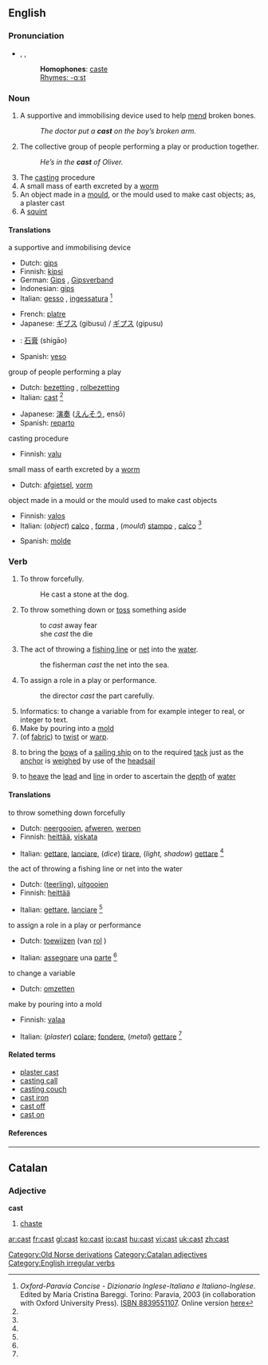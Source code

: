 {{see|čast}}
==English==

{{rank|tree|cost|value|783|cast|speaking|circumstances|sitting}}

===Pronunciation===
*{{AHD|käst}}, {{IPA|/kɑːst/}}, {{SAMPA|/kA:st/}}
*:'''Homophones''': [[caste]]
*: [[Rhymes:English:-ɑːst|Rhymes: -ɑːst]]

===Noun===
{{en-noun}}

# A supportive and immobilising device used to help [[mend]] broken bones.
#: ''The doctor put a '''cast''' on the boy’s broken arm.''
# The collective group of people performing a play or production together.
#: ''He’s in the '''cast''' of Oliver.''
# The [[casting]] procedure
# A small mass of earth excreted by a [[worm]]
# An object made in a [[mould]], or the mould used to make cast objects; as, a plaster cast
# A [[squint]]

====Translations====
;a supportive and immobilising device
{{top}}
*Dutch: [[gips]] {{n}}
*Finnish: [[kipsi]]
*German: [[Gips]] {{m}}, [[Gipsverband]] {{m}}
*Indonesian: [[gips]]
*Italian: [[gesso]] {{m}}, [[ingessatura]] {{f}} <ref name=oxf-par>''Oxford-Paravia Concise - Dizionario Inglese-Italiano e Italiano-Inglese''. Edited by Maria Cristina Bareggi. Torino: Paravia, 2003 (in collaboration with Oxford University Press). [[W:Wikipedia:book sources| ISBN 8839551107]]. Online version [http://www.oxfordparavia.it/ here]</ref>
{{mid}}
*French: [[platre]]
*Japanese: [[ギブス]] (gibusu) / [[ギプス]] (gipusu)
*{{cmn}}: [[石膏]] (shígāo)
*Spanish: [[yeso]] {{m}}
{{bottom}}

;group of people performing a play
{{top}}
*Dutch: [[bezetting]] {{f}}, [[rolbezetting]]
*Italian: [[cast#Italian|cast]] {{m}} <ref name=oxf-par />
{{mid}}
*Japanese: [[演奏]] ([[えんそう]], ensō)
*Spanish: [[reparto]] {{m}}
{{bottom}}

;casting procedure
{{top}}
*Finnish: [[valu]]
{{mid}}
{{bottom}}

;small mass of earth excreted by a [[worm]]
{{top}}
*Dutch: [[afgietsel]], [[vorm]]
{{mid}}
{{bottom}}

;object made in a mould or the mould used to make cast objects
{{top}}
*Finnish: [[valos]]
*Italian: (''object'') [[calco]] {{m}}, [[forma]] {{f}}, (''mould'') [[stampo]] {{m}}, [[calco]] {{m}} <ref name=oxf-par />
{{mid}}
*Spanish: [[molde]] {{m}}
{{bottom}}

===Verb===
{{en-verb|casts|casting|cast|}}

# To throw forcefully.
#: He cast a stone at the dog.
# To throw something down or [[toss]] something aside
#:to ''cast'' away fear
#:she ''cast'' the die
# The act of throwing a [[fishing line]] or [[net]] into the [[water]].
#:the fisherman ''cast'' the net into the sea.
# To assign a role in a play or performance.
#:the director ''cast'' the part carefully.
# Informatics: to change a variable from for example integer to real, or integer to text.
# Make by pouring into a [[mold]]
# (of [[fabric]]) to [[twist]] or [[warp]].
#{{nautical}} to bring the [[bow]]s of a [[sailing ship]] on to the required [[tack]] just as the [[anchor]] is [[weighed]] by use of the [[headsail]]
#{{nautical}} to [[heave]] the [[lead]] and [[line]] in order to ascertain the [[depth]] of [[water]]

====Translations====
;to throw something down forcefully
{{top}}
*Dutch: [[neergooien]], [[afweren]], [[werpen]]
*Finnish: [[heittää]], [[viskata]]
{{mid}}
*Italian: [[gettare]], [[lanciare]], (''dice'') [[tirare]], (''light, shadow'') [[gettare]] <ref name=oxf-par />
{{bottom}}

;the act of throwing a fishing line or net into the water
{{top}}
*Dutch: ([[teerling]]), [[uitgooien]]
*Finnish: [[heittää]]
{{mid}}
*Italian: [[gettare]], [[lanciare]] <ref name=oxf-par />
{{bottom}}

;to assign a role in a play or performance
{{top}}
*Dutch: [[toewijzen]] (van [[rol]] {{m}})
{{mid}}
*Italian: [[assegnare]] una [[parte]] <ref name=oxf-par />
{{bottom}}

;to change a variable
{{top}}
*Dutch: [[omzetten]]
{{mid}}
{{bottom}}

;make by pouring into a mold
{{top}}
*Finnish: [[valaa]]
{{mid}}
*Italian: (''plaster'') [[colare]]; [[fondere]], (''metal'') [[gettare]] <ref name=oxf-par />
{{bottom}}

====Related terms====
*[[plaster cast]]
*[[casting call]]
*[[casting couch]]
*[[cast iron]]
*[[cast off]]
*[[cast on]]

====References====
<references/>

[[Category:Old Norse derivations]]

----

==Catalan==

===Adjective===
'''cast'''

# [[chaste]]

[[Category:Catalan adjectives]]
[[Category:English irregular verbs]]

[[ar:cast]]
[[fr:cast]]
[[gl:cast]]
[[ko:cast]]
[[io:cast]]
[[hu:cast]]
[[vi:cast]]
[[uk:cast]]
[[zh:cast]]